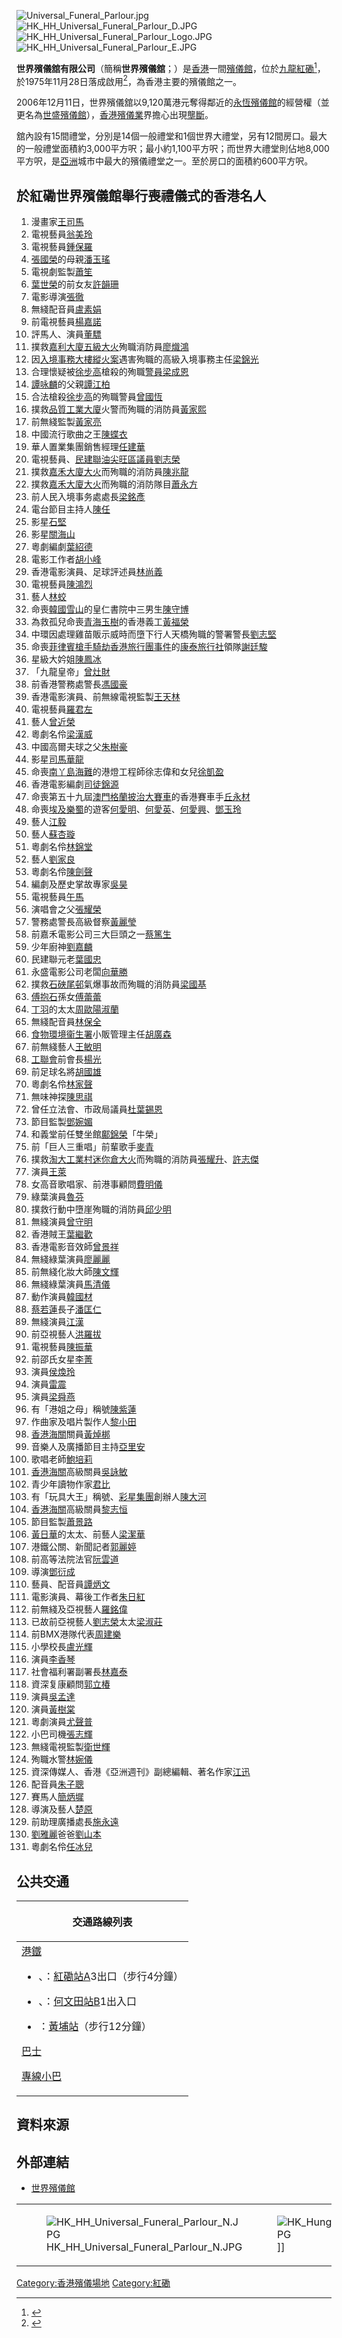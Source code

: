 [[File:Universal_Funeral_Parlour.jpg|thumb]]
[[File:HK_HH_Universal_Funeral_Parlour_D.JPG|thumb]]
[[File:HK_HH_Universal_Funeral_Parlour_Logo.JPG|thumb]]
[[File:HK_HH_Universal_Funeral_Parlour_E.JPG|thumb]]

'''世界殯儀舘有限公司'''（簡稱'''世界殯儀舘'''；{{lang-en|'''Universal Funeral Parlour Co., Ltd.'''}}）是[[香港|香港]]一間[[殯儀館|殯儀館]]，位於[[九龍|九龍]][[紅磡|紅磡]]<ref>{{cite web | url= https://www.givegift.com.hk/%E4%B8%96%E7%95%8C%E6%AE%AF%E5%84%80%E9%A4%A8 | title= 香港尚禮坊.世界殯儀館資訊 | publisher= https://www.givegift.com.hk/ | date=  | access-date= 2018-08-23 | archive-date= 2022-05-12 | archive-url= https://web.archive.org/web/20220512110457/https://www.givegift.com.hk/%E4%B8%96%E7%95%8C%E6%AE%AF%E5%84%80%E9%A4%A8 }}{{zh-hant}}</ref>，於1975年11月28日落成啟用<ref>{{cite news | title=紅磡世界殯儀舘 本月廿八啟業 |publisher=[[工商晚報|工商晚報]]第六頁 |date=1975年11月25日 }}{{zh-hant}}</ref>，為香港主要的殯儀館之一。

2006年12月11日，世界殯儀舘以9,120萬港元奪得鄰近的[[永恆殯儀館|永恆殯儀館]]的經營權（並更名為[[世盛殯儀館|世盛殯儀館]]），[[香港殯儀業|香港殯儀業]]界擔心出現[[壟斷|壟斷]]。

舘內設有15間禮堂，分別是14個一般禮堂和1個世界大禮堂，另有12間房口。最大的一般禮堂面積約3,000平方呎；最小約1,100平方呎；而世界大禮堂則佔地8,000平方呎，是[[亞洲|亞洲]]城市中最大的殯儀禮堂之一。至於房口的面積約600平方呎。

== 於紅磡世界殯儀館舉行喪禮儀式的香港名人 ==
# 漫畫家[[王司馬|王司馬]]
# 電視藝員[[翁美玲|翁美玲]]
# 電視藝員[[鍾保羅|鍾保羅]]
# [[張國榮|張國榮]]的母親[[潘玉瑤|潘玉瑤]]
# 電視劇監製[[蕭笙|蕭笙]]
# [[葉世榮|葉世榮]]的前女友[[許韻珊|許韻珊]]
# 電影導演[[張徹|張徹]]
# 無綫配音員[[盧素娟|盧素娟]]
# 前電視藝員[[楊嘉諾|楊嘉諾]]
# 評馬人、演員[[董驃|董驃]]
# 撲救[[嘉利大廈大火|嘉利大廈五級大火]]殉職消防員[[廖熾鴻|廖熾鴻]]
# 因[[入境事務大樓縱火案|入境事務大樓縱火案]]遇害殉職的高級入境事務主任[[梁錦光|梁錦光]]
# 合理懷疑被[[徐步高|徐步高]]槍殺的殉職[[警員|警員]][[梁成恩|梁成恩]]{{MBS|nocat}}
# [[譚咏麟|譚咏麟]]的父親[[譚江柏|譚江柏]]
# 合法槍殺[[徐步高|徐步高]]的殉職警員[[曾國恆|曾國恆]]{{MBG|nocat}}
# 撲救[[品質工業大廈|品質工業大廈]]火警而殉職的消防員[[黃家熙|黃家熙]]{{MBG|nocat}}
# 前無綫監製[[黃家亮|黃家亮]]
# 中國流行歌曲之王[[陳蝶衣|陳蝶衣]]
# 華人置業集團銷售經理[[任建華_(經理)|任建華]]
# 電視藝員、[[民建聯|民建聯]][[油尖旺|油尖旺]][[區議員|區議員]][[劉志榮|劉志榮]]
# 撲救[[嘉禾大廈大火|嘉禾大廈大火]]而殉職的消防員[[陳兆龍|陳兆龍]]{{MBG|nocat}}
# 撲救[[嘉禾大廈大火|嘉禾大廈大火]]而殉職的消防隊目[[蕭永方|蕭永方]]{{MBG|nocat}}
# 前人民入境事务處處長[[梁銘彥|梁銘彥]]{{OBE|nocat}}
# 電台節目主持人[[陳任|陳任]]
# 影星[[石堅|石堅]]
# 影星[[關海山|關海山]]
# 粵劇編劇[[葉紹德|葉紹德]]
# 電影工作者[[胡小峰|胡小峰]]
# 香港電影演員、足球評述員[[林尚義|林尚義]]
# 電視藝員[[陳鴻烈|陳鴻烈]]
# 藝人[[林蛟|林蛟]]
# 命喪[[韓國|韓國]][[雪山|雪山]]的皇仁書院中三男生[[陳守博|陳守博]]
# 為救孤兒命喪[[青海|青海]][[玉樹|玉樹]]的香港義工[[黃福榮|黃福榮]]{{MBG|nocat}}
# 中環因處理雞苗販示威時而墮下行人天橋殉職的警署警長[[劉志堅_(香港警察)|劉志堅]]
# 命喪[[菲律賓槍手騎劫香港旅行團事件|菲律賓槍手騎劫香港旅行團事件]]的[[康泰旅行社|康泰旅行社]]領隊[[謝廷駿|謝廷駿]]{{MBG|nocat}}
# 星級大妗姐[[陳鳳冰|陳鳳冰]]
#「九龍皇帝」[[曾灶財|曾灶財]]
# 前香港警務處警長[[馮國豪|馮國豪]]
# 香港電影演員、前無線電視監製[[王天林|王天林]]
# 電視藝員[[羅君左|羅君左]]
# 藝人[[曾近榮|曾近榮]]
# 粵劇名伶[[梁漢威|梁漢威]]
# 中國高爾夫球之父[[朱樹豪|朱樹豪]]
# 影星[[司馬華龍|司馬華龍]]
# 命喪[[南丫島撞船事故|南丫島海難]]的港燈工程師徐志偉和女兒[[徐凱盈|徐凱盈]]
# 香港電影編劇[[司徒錦源|司徒錦源]]
# 命喪第五十九屆[[澳門格蘭披治大賽車|澳門格蘭披治大賽車]]的香港賽車手[[丘永材|丘永材]]
# 命喪[[埃及|埃及]][[樂蜀|樂蜀]]的遊客[[何愛明|何愛明]]、[[何愛英|何愛英]]、[[何愛興|何愛興]]、[[鄧玉玲|鄧玉玲]]
# 藝人[[江毅|江毅]]
# 藝人[[蘇杏璇|蘇杏璇]]
# 粵劇名伶[[林錦堂|林錦堂]]
# 藝人[[劉家良|劉家良]]
# 粵劇名伶[[陳劍聲|陳劍聲]]
# 編劇及歷史掌故專家[[吳昊|吳昊]]
# 電視藝員[[午馬|午馬]]
# 演唱會之父[[張耀榮|張耀榮]]
# 警務處警長高級督察[[黃麗瑩|黃麗瑩]]
# 前嘉禾電影公司三大巨頭之一[[蔡永昌|蔡篤生]]
# 少年廚神[[劉嘉麟|劉嘉麟]]
# 民建聯元老[[葉國忠|葉國忠]]{{SBSHK|nocat}}{{JP|nocat}}
# 永盛電影公司老闆[[向華勝|向華勝]]
# 撲救[[石硤尾邨|石硤尾邨]]氣爆事故而殉職的消防員[[梁國基|梁國基]]
# [[傅抱石|傅抱石]]孫女[[畢蕾蕾|傅蕾蕾]]
# [[丁羽|丁羽]]的太太[[周歐陽淑蘭|周歐陽淑蘭]]
# 無綫配音員[[林保全|林保全]]
# [[食物環境衞生署|食物環境衞生署]]小販管理主任[[胡廣森|胡廣森]]
# 前無綫藝人[[王敏明|王敏明]]
# [[工聯會|工聯會]]前會長[[楊光_(鬥委會)|楊光]]{{大紫荊|nocat}}
# 前足球名將[[胡國雄|胡國雄]]
# 粵劇名伶[[林家聲|林家聲]]{{SBSHK|nocat}}{{BBSHK|nocat}}
# 無味神探[[陳思祺|陳思祺]]
# 曾任立法會、市政局議員[[杜葉錫恩|杜葉錫恩]]{{大紫荊|nocat}}{{CBE|nocat}}
# 節目監製[[鄧婉媚|鄧婉媚]]
# 和義堂前任雙坐館[[鄺錦榮|鄺錦榮]]「牛榮」
# 前「巨人三重唱」前輩歌手[[麥青|麥青]]
# 撲救[[淘大工業村迷你倉大火|淘大工業村迷你倉大火]]而殉職的消防員[[張耀升_(香港消防員)|張耀升]]{{MBG|nocat}}、[[許志傑|許志傑]]{{MBG|nocat}}
# 演員[[王萊|王萊]]
# 女高音歌唱家、前港事顧問[[費明儀|費明儀]]{{SBSHK|nocat}}{{BBSHK|nocat}}
# 綠葉演員[[魯芬|魯芬]]
# 撲救行動中墮崖殉職的消防員[[邱少明|邱少明]]{{MBG|nocat}}
# 無綫演員[[曾守明|曾守明]]
# 香港賊王[[葉繼歡|葉繼歡]]
# 香港電影音效師[[曾景祥|曾景祥]]
# 無綫綠葉演員[[廖麗麗|廖麗麗]]
# 前無綫化妝大師[[陳文輝_(化妝)|陳文輝]]
# 無綫綠葉演員[[馬清儀|馬清儀]]
# 動作演員[[韓國材|韓國材]]
# [[蔡若蓮|蔡若蓮]]長子[[潘匡仁|潘匡仁]]
# 無綫演員[[江漢|江漢]]
# 前亞視藝人[[洪羅拔|洪羅拔]]
# 電視藝員[[陳振華|陳振華]]
# 前邵氏女星[[李菁_(邵氏演員)|李菁]]
# 演員[[侯煥玲|侯煥玲]]
# 演員[[雷震_(演員)|雷震]]
# 演員[[梁舜燕|梁舜燕]]
# 有「港姐之母」稱號[[陳紫蓮|陳紫蓮]]
# 作曲家及唱片製作人[[黎小田|黎小田]]
# [[香港海關|香港海關]]關員[[黃焯梆|黃焯梆]]
# 音樂人及廣播節目主持[[亞里安|亞里安]]
# 歌唱老師[[鮑培莉|鮑培莉]]
# [[香港海關|香港海關]]高級關員[[吳詠敏|吳詠敏]]
# 青少年讀物作家[[君比|君比]]
# 有「玩具大王」稱號、[[彩星集團|彩星集團]]創辦人[[陳大河|陳大河]]
# [[香港海關|香港海關]]高級關員[[黎志恒|黎志恒]]
# 節目監製[[蕭景路|蕭景路]]
# [[黃日華|黃日華]]的太太、前藝人[[梁潔華|梁潔華]]
# 港鐵公關、新聞記者[[郭麗婷|郭麗婷]]
# 前高等法院法官[[阮雲道|阮雲道]]
# 導演[[鄧衍成|鄧衍成]]
# 藝員、配音員[[譚炳文|譚炳文]]
# 電影演員、幕後工作者[[朱日紅|朱日紅]]
# 前無綫及亞視藝人[[羅銘偉|羅銘偉]]
# 已故前亞視藝人[[劉志榮|劉志榮]]太太[[梁淑莊|梁淑莊]]
# 前BMX港隊代表[[周建樂|周建樂]]
# 小學校長[[盧光輝|盧光輝]]
# 演員[[李香琴|李香琴]]
# 社會福利署副署長[[林嘉泰|林嘉泰]]
# 資深复康顧問[[郭立椿|郭立椿]]
# 演員[[吳孟達|吳孟達]]
# 演員[[黃樹棠|黃樹棠]]
# 粵劇演員[[尤聲普|尤聲普]]
# 小巴司機[[張志輝|張志輝]]
# 無綫電視監製[[衛世輝|衛世輝]]
# 殉職水警[[林婉儀|林婉儀]]
# 資深傳媒人、香港《亞洲週刊》副總編輯、著名作家[[江迅_(作家)|江迅]]
# 配音員[[朱子聰|朱子聰]]
# 賽馬人[[簡炳墀|簡炳墀]]
# 導演及藝人[[楚原|楚原]]  
# 前助理廣播處長[[施永遠|施永遠]]
# [[劉雅麗|劉雅麗]]爸爸[[劉山本|劉山本]]
# 粵劇名伶[[任冰兒|任冰兒]]

==公共交通==
{| class="mw-collapsible mw-collapsed wikitable" style="background:white; margin: 0 auto; width: auto;" 
! 交通路線列表
|-
|
;[[港鐵|港鐵]] 
*{{港鐵路線標誌|EAL}}、{{港鐵路線標誌|TML}}：[[紅磡站|紅磡站]]A3出口（步行4分鐘）
*{{港鐵路線標誌|KTL}}、{{港鐵路線標誌|TML}}：[[何文田站|何文田站]]B1出入口
*{{港鐵路線標誌|KTL}}：[[黃埔站_(香港)|黃埔站]]（步行12分鐘）
;[[香港巴士|巴士]]
{{九龍新界巴士簡單列表|3B|5C|7B|8|8A|11|11K|11X|12A|13X|14|15|15X|21|26|30X|85X|215X|224X|268B|269B|297}}{{過海隧道巴士簡單列表|107P|115|115P}}
;[[香港小巴|專線小巴]]
{{九龍專線小巴簡單列表|6|8|8S}}
|}

== 資料來源 ==
{{reflist}}

== 外部連結 ==
*[http://www.universalfuneral.com.hk 世界殯儀館] {{Wayback|url=http://www.universalfuneral.com.hk/ |date=20220331032008 }}
{|
|-
| [[File:HK_HH_Universal_Funeral_Parlour_N.JPG|thumb]] || [[File:HK_Hung_Hom_Universal_Funeral_Parlour_Founder_Ng_Yau_Man_1.JPG|thumb]]]]
|}

{{香港各殯儀館}}

[[Category:香港殯儀場地|Category:香港殯儀場地]]
[[Category:紅磡|Category:紅磡]]